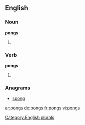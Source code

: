 ==English==

===Noun===
'''pongs'''

# {{plural of |[[pong]]}}

===Verb===
'''pongs'''

# {{third-person singular of|[[pong]]}}

===Anagrams===
* [[spong#English|spong]]

[[Category:English plurals]]

[[ar:pongs]]
[[de:pongs]]
[[fr:pongs]]
[[vi:pongs]]
